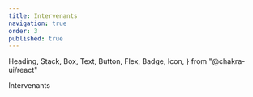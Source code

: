 ```yaml
---
title: Intervenants
navigation: true
order: 3
published: true
---
```


  Heading,
  Stack,
  Box,
  Text,
  Button,
  Flex,
  Badge,
  Icon,
} from "@chakra-ui/react"

<Stack>
  <Heading as="h1" mb={8}>
    Intervenants
  </Heading>
  <Speakers />
</Stack>

<SponsorsList />